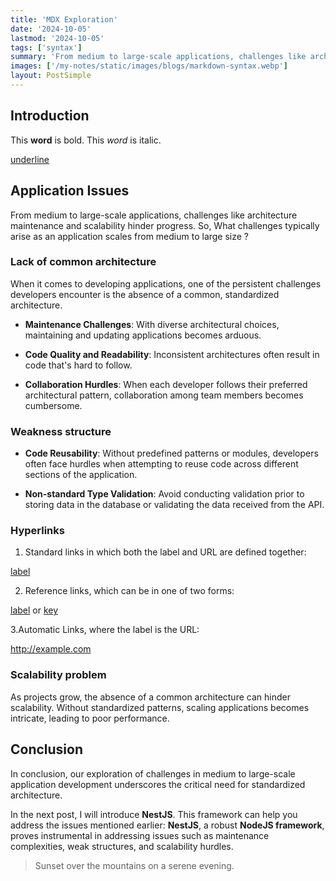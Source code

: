 ```yaml
---
title: 'MDX Exploration'
date: '2024-10-05'
lastmod: '2024-10-05'
tags: ['syntax']
summary: 'From medium to large-scale applications, challenges like architecture maintenance and scalability hinder progress.'
images: ['/my-notes/static/images/blogs/markdown-syntax.webp']
layout: PostSimple
---
```


## Introduction

This **word** is bold. This <em>word</em> is italic.

<ins>underline</ins>
## Application Issues

From medium to large-scale applications, challenges like architecture maintenance and scalability hinder progress. So, What challenges typically arise as an application scales from medium to large size ?

### Lack of common architecture

When it comes to developing applications, one of the persistent challenges developers encounter is the absence of a common, standardized architecture.

- **Maintenance Challenges**: With diverse architectural choices, maintaining and updating applications becomes arduous.

- **Code Quality and Readability**: Inconsistent architectures often result in code that's hard to follow.

- **Collaboration Hurdles**: When each developer follows their preferred architectural pattern, collaboration among team members becomes cumbersome.

### Weakness structure

- **Code Reusability**: Without predefined patterns or modules, developers often face hurdles when attempting to reuse code across different sections of the application.

- **Non-standard Type Validation**: Avoid conducting validation prior to storing data in the database or validating the data received from the API.
### Hyperlinks 

1. Standard links in which both the label and URL are defined together:

[label](http://example.com)

2. Reference links, which can be in one of two forms:

[label][key] or [key]

[key]: http://example.com

3.Automatic Links, where the label is the URL:

<http://example.com>

### Scalability problem

As projects grow, the absence of a common architecture can hinder scalability. Without standardized patterns, scaling applications becomes intricate, leading to poor performance.

## Conclusion

In conclusion, our exploration of challenges in medium to large-scale application development underscores the critical need for standardized architecture.

In the next post, I will introduce **NestJS**. This framework can help you address the issues mentioned earlier: **NestJS**, a robust **NodeJS framework**, proves instrumental in addressing issues such as maintenance complexities, weak structures, and scalability hurdles.

> Sunset over the mountains on a serene evening.

